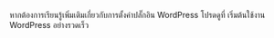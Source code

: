 
<Integration />

หากต้องการเรียนรู้เพิ่มเติมเกี่ยวกับการตั้งค่าปลั๊กอิน WordPress โปรดดูที่ <MainSiteUrl href="/quick-starts/wordpress-plugin">เริ่มต้นใช้งาน WordPress อย่างรวดเร็ว</MainSiteUrl>
